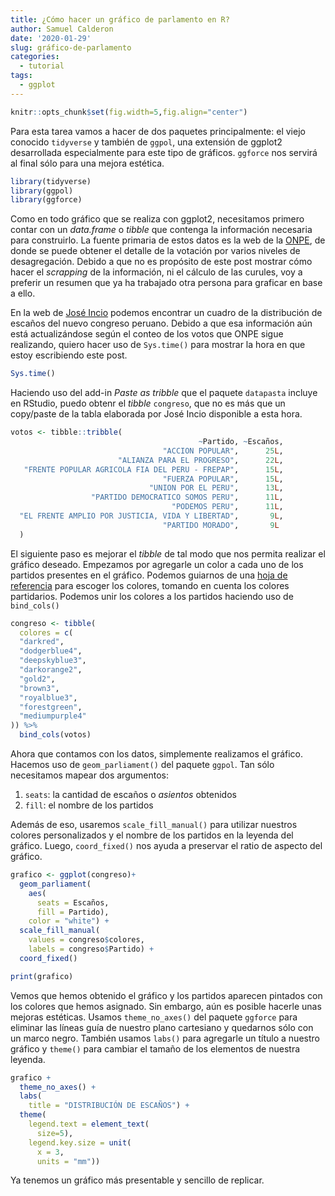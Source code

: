 ```yaml
---
title: ¿Cómo hacer un gráfico de parlamento en R?
author: Samuel Calderon
date: '2020-01-29'
slug: gráfico-de-parlamento
categories:
  - tutorial
tags:
  - ggplot
---
```


```r
knitr::opts_chunk$set(fig.width=5,fig.align="center")
```


Para esta tarea vamos a hacer de dos paquetes principalmente: el viejo conocido `tidyverse` y también de `ggpol`, una extensión de ggplot2 desarrollada especialmente para este tipo de gráficos. `ggforce` nos servirá al final sólo para una mejora estética.


```r
library(tidyverse)
library(ggpol)
library(ggforce)
```

Como en todo gráfico que se realiza con ggplot2, necesitamos primero contar con un *data.frame* o *tibble* que contenga la información necesaria para construirlo. La fuente primaria de estos datos es la web de la [ONPE](https://resultados.eleccionescongresales2020.pe/PRECE2020/), de donde se puede obtener el detalle de la votación por varios niveles de desagregación. Debido a que no es propósito de este post mostrar cómo hacer el *scrapping* de la información, ni el cálculo de las curules, voy a preferir un resumen que ya ha trabajado otra persona para graficar en base a ello.

En la web de [José Incio](http://www.joseincio.com/post/resultados-congreso-extraordinario-2020/) podemos encontrar un cuadro de la distribución de escaños del nuevo congreso peruano. Debido a que esa información aún está actualizándose según el conteo de los votos que ONPE sigue realizando, quiero hacer uso de `Sys.time()` para mostrar la hora en que estoy escribiendo este post.

```r
Sys.time()
```

Haciendo uso del add-in *Paste as tribble* que el paquete `datapasta` incluye en RStudio, puedo obtenr el *tibble* `congreso`, que no es más que un copy/paste de la tabla elaborada por José Incio disponible a esta hora.

```r
votos <- tibble::tribble(
                                          ~Partido, ~Escaños,
                                  "ACCION POPULAR",      25L,
                        "ALIANZA PARA EL PROGRESO",      22L,
   "FRENTE POPULAR AGRICOLA FIA DEL PERU - FREPAP",      15L,
                                  "FUERZA POPULAR",      15L,
                               "UNION POR EL PERU",      13L,
                  "PARTIDO DEMOCRATICO SOMOS PERU",      11L,
                                    "PODEMOS PERU",      11L,
  "EL FRENTE AMPLIO POR JUSTICIA, VIDA Y LIBERTAD",       9L,
                                  "PARTIDO MORADO",       9L
  )
```

El siguiente paso es mejorar el *tibble* de tal modo que nos permita realizar el gráfico deseado. Empezamos por agregarle un color a cada uno de los partidos presentes en el gráfico. Podemos guiarnos de una [hoja de referencia](http://www.stat.columbia.edu/~tzheng/files/Rcolor.pdf) para escoger los colores, tomando en cuenta los colores partidarios. Podemos unir los colores a los partidos haciendo uso de `bind_cols()`

```r
congreso <- tibble(
  colores = c(
  "darkred",
  "dodgerblue4",
  "deepskyblue3",
  "darkorange2",
  "gold2",
  "brown3",
  "royalblue3",
  "forestgreen",
  "mediumpurple4"
)) %>% 
  bind_cols(votos)
```

Ahora que contamos con los datos, simplemente realizamos el gráfico. Hacemos uso de `geom_parliament()` del paquete `ggpol`. Tan sólo necesitamos mapear dos argumentos:

1. `seats`: la cantidad de escaños o *asientos* obtenidos
2. `fill`: el nombre de los partidos

Además de eso, usaremos `scale_fill_manual()` para utilizar nuestros colores personalizados y el nombre de los partidos en la leyenda del gráfico. Luego, `coord_fixed()` nos ayuda a preservar el ratio de aspecto del gráfico.

```r
grafico <- ggplot(congreso)+
  geom_parliament(
    aes(
      seats = Escaños, 
      fill = Partido), 
    color = "white") +
  scale_fill_manual(
    values = congreso$colores, 
    labels = congreso$Partido) +
  coord_fixed()

print(grafico)
```

Vemos que hemos obtenido el gráfico y los partidos aparecen pintados con los colores que hemos asignado. Sin embargo, aún es posible hacerle unas mejoras estéticas. Usamos `theme_no_axes()` del paquete `ggforce` para eliminar las líneas guía de nuestro plano cartesiano y quedarnos sólo con un marco negro. También usamos `labs()` para agregarle un título a nuestro gráfico y `theme()` para cambiar el tamaño de los elementos de nuestra leyenda.

```r
grafico +
  theme_no_axes() +
  labs(
    title = "DISTRIBUCIÓN DE ESCAÑOS") +
  theme(
    legend.text = element_text(
      size=5),
    legend.key.size = unit(
      x = 3, 
      units = "mm"))
```

Ya tenemos un gráfico más presentable y sencillo de replicar.

